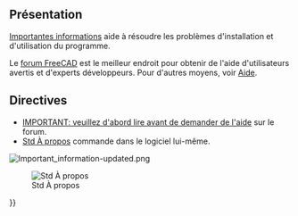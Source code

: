 <languages/>

== Présentation ==

[[Important information/fr|Importantes informations]] aide à résoudre les problèmes d'installation et d'utilisation du programme. 

Le [https://forum.freecadweb.org/viewforum.php?f=3 forum FreeCAD] est le meilleur endroit pour obtenir de l'aide d'utilisateurs avertis et d'experts développeurs. Pour d'autres moyens, voir [[Help/fr|Aide]].

==Directives==

{{VeryImportantMessage|Avant de demander de l'aide, vous devez suivre ces liens ou cliquez sur les images / légendes ci-dessous}}
* [https://forum.freecadweb.org/viewtopic.php?f=3&t=2264 IMPORTANT: veuillez d'abord lire avant de demander de l'aide] sur le forum.
* [[Std_About/fr|Std À propos]] commande dans le logiciel lui-même.
[[File:Important_information-updated.png|link=https://forum.freecadweb.org/viewtopic.php?f=3&t=2264]]
{{Caption|align=center|La demande d'informations importantes se trouve en haut de chaque sous-forum. Cliquez sur l'image ci-dessus pour suivre le lien.}}

[[File:Std_About_example.png|center|link=Std_About/fr|Std À propos]]

{{Caption|align=center|Fenêtre contenant les informations "[[Std_About/fr|A propos]]" dans le logiciel. Ne prenez pas de photo de cette fenêtre. <br/> Cliquez sur le bouton {{Button|Copier dans le presse-papiers}} pour pouvoir coller les informations avec votre votre demande d'aide.}}

{{Userdocnavi{{#translation:}}}}